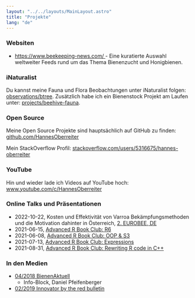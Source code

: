 ```yaml
---
layout: "../../layouts/MainLayout.astro"
title: "Projekte"
lang: "de"
---
```



### Websiten

- <a href="https://www.beekeeping-news.com/">
    https://www.beekeeping-news.com/
  </a>
  - Eine kuratierte Auswahl weltweiter Feeds rund um das Thema Bienenzucht und Honigbienen.

### iNaturalist

Du kannst meine Fauna und Flora Beobachtungen unter iNaturalist folgen: <a href="https://www.inaturalist.org/observations/btree">observations/btree</a>. Zusätzlich habe ich ein Bienenstock Projekt am Laufen unter: <a href="https://www.inaturalist.org/projects/beehive-fauna">projects/beehive-fauna</a>.

<INaturalist client:idle></INaturalist>

### Open Source

Meine Open Source Projekte sind hauptsächlich auf GitHub zu finden: <a href="https://github.com/HannesOberreiter">github.com/HannesOberreiter</a>

Mein StackOverflow Profil: <a href="https://stackoverflow.com/users/5316675/hannes-oberreiter">stackoverflow.com/users/5316675/hannes-oberreiter</a>

### YouTube

Hin und wieder lade ich Videos auf YouTube hoch: <a href="https://www.youtube.com/c/HannesOberreiter">
www.youtube.com/c/HannesOberreiter</a>

### Online Talks und Präsentationen

- 2022-10-22, Kosten und Effektivität von Varroa Bekämpfungsmethoden und die Motivation dahinter in Österreich, [2. EUROBEE, DE](https://berufsimker.de/)
- 2021-06-15, [Advanced R Book Club: R6](https://youtu.be/NXmlqK2LxWw)
- 2021-06-08, [Advanced R Book Club: OOP & S3](https://youtu.be/NeHtEGab1Og)
- 2021-07-13, [Advanced R Book Club: Expressions](https://youtu.be/Jc_R4yFsYeE)
- 2021-08-31, [Advanced R Book Club: Rewriting R code in C++](https://youtu.be/nske4iqsgh0)

### In den Medien

- [04/2018 BienenAktuell](https://shop.bienenlieb.at/wp-content/uploads/2018/03/Beitrag-4-18.pdf)
  - Info-Block, Daniel Pfeifenberger
- [02/2019 Innovator by the red bulletin](https://issuu.com/redbulletin.com/docs/0219_trbi_at_lowres/77)
